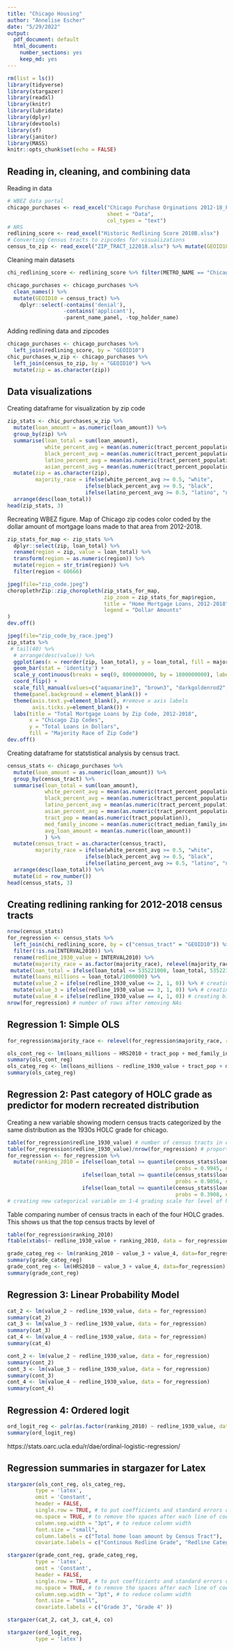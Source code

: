 ```yaml
---
title: "Chicago Housing"
author: "Annelise Escher"
date: "5/29/2022"
output:
  pdf_document: default
  html_document:
    number_sections: yes
    keep_md: yes
---
```

```r
rm(list = ls())
library(tidyverse)
library(stargazer)
library(readxl)
library(knitr)
library(lubridate)
library(dplyr)
library(devtools)
library(sf)
library(janitor)
library(MASS)
knitr::opts_chunk$set(echo = FALSE)
```

## Reading in, cleaning, and combining data 

Reading in data
```r
# WBEZ data portal 
chicago_purchases <- read_excel("Chicago Purchase Orginations 2012-18_Public File.xlsx", 
                                sheet = "Data", 
                                col_types = "text") 
# NRS
redlining_score <- read_excel("Historic Redlining Score 2010B.xlsx")
# Converting Census tracts to zipcodes for visualizations
census_to_zip <- read_excel("ZIP_TRACT_122018.xlsx") %>% mutate(GEOID10 = tract) 
```

Cleaning main datasets
```r
chi_redlining_score <- redlining_score %>% filter(METRO_NAME == "Chicago-Naperville-Elgin, IL-I") 

chicago_purchases <- chicago_purchases %>% 
  clean_names() %>%
  mutate(GEOID10 = census_tract) %>%
    dplyr::select(-contains('denial'),
                  -contains('applicant'), 
                  -parent_name_panel, -top_holder_name)
```

Adding redlining data and zipcodes
```r
chicago_purchases <- chicago_purchases %>%
  left_join(redlining_score, by = "GEOID10") 
chic_purchases_w_zip <- chicago_purchases %>%
  left_join(census_to_zip, by = "GEOID10") %>%
  mutate(zip = as.character(zip)) 
```

## Data visualizations 

Creating dataframe for visualization by zip code
```r
zip_stats <- chic_purchases_w_zip %>%
  mutate(loan_amount = as.numeric(loan_amount)) %>%
  group_by(zip) %>%
  summarise(loan_total = sum(loan_amount), 
            white_percent_avg = mean(as.numeric(tract_percent_population_white)), 
            black_percent_avg = mean(as.numeric(tract_percent_population_black)), 
            latino_percent_avg = mean(as.numeric(tract_percent_population_latino)), 
            asian_percent_avg = mean(as.numeric(tract_percent_population_asian))) %>%
  mutate(zip = as.character(zip), 
         majority_race = ifelse(white_percent_avg >= 0.5, "white", 
                         ifelse(black_percent_avg >= 0.5, "black", 
                         ifelse(latino_percent_avg >= 0.5, "latino", "no_majority")))) %>%
  arrange(desc(loan_total))
head(zip_stats, 3)
```

Recreating WBEZ figure. Map of Chicago zip codes color coded by the dollar amount of mortgage loans made to that area from 2012-2018. 
```r
zip_stats_for_map <- zip_stats %>%
  dplyr::select(zip, loan_total) %>%
  rename(region = zip, value = loan_total) %>%
  transform(region = as.numeric(region)) %>%
  mutate(region = str_trim(region)) %>%
  filter(region < 60666)

jpeg(file="zip_code.jpeg")
choroplethrZip::zip_choropleth(zip_stats_for_map,
                               zip_zoom = zip_stats_for_map$region,
                               title = "Home Mortgage Loans, 2012-2018",
                               legend = "Dollar Amounts"
)
dev.off()
```

```r
jpeg(file="zip_code_by_race.jpeg")
zip_stats %>%
 # tail(40) %>%
  # arrange(desc(value)) %>%
  ggplot(aes(x = reorder(zip, loan_total), y = loan_total, fill = majority_race)) + 
  geom_bar(stat = 'identity') + 
  scale_y_continuous(breaks = seq(0, 8000000000, by = 1800000000), labels = scales::comma) + 
  coord_flip() + 
  scale_fill_manual(values=c("aquamarine3", "brown3", "darkgoldenrod2", "darkblue"))  +
  theme(panel.background = element_blank()) +
  theme(axis.text.y=element_blank(), #remove x axis labels
        axis.ticks.y=element_blank()) + 
  labs(title = "Total Mortgage Loans by Zip Code, 2012-2018", 
       x = "Chicago Zip Codes", 
       y = "Total Loans in Dollars", 
       fill = "Majority Race of Zip Code") 
dev.off()
```

Creating dataframe for statstistical analysis by census tract. 
```r
census_stats <- chicago_purchases %>%
  mutate(loan_amount = as.numeric(loan_amount)) %>%
  group_by(census_tract) %>%
  summarise(loan_total = sum(loan_amount), 
            white_percent_avg = mean(as.numeric(tract_percent_population_white)), 
            black_percent_avg = mean(as.numeric(tract_percent_population_black)), 
            latino_percent_avg = mean(as.numeric(tract_percent_population_latino)), 
            asian_percent_avg = mean(as.numeric(tract_percent_population_asian)),
            tract_pop = mean(as.numeric(tract_population)), 
            med_family_income = mean(as.numeric(tract_median_family_income)), 
            avg_loan_amount = mean(as.numeric(loan_amount))
            ) %>%
  mutate(census_tract = as.character(census_tract), 
         majority_race = ifelse(white_percent_avg >= 0.5, "white", 
                         ifelse(black_percent_avg >= 0.5, "black", 
                         ifelse(latino_percent_avg >= 0.5, "latino", "no_majority")))) %>%
  arrange(desc(loan_total)) %>%
  mutate(id = row_number())
head(census_stats, 3)
```

## Creating redlining ranking for 2012-2018 census tracts  
```r
nrow(census_stats)
for_regression <- census_stats %>%
  left_join(chi_redlining_score, by = c("census_tract" = "GEOID10")) %>% # adding redlining scores to census tract data
  filter(!is.na(INTERVAL2010)) %>%
  rename(redline_1930_value = INTERVAL2010) %>%  
  mutate(majority_race = as.factor(majority_race), relevel(majority_race, ref = "no_majority")) %>%
 mutate(loan_total = ifelse(loan_total <= 535221000, loan_total, 535221000)) %>% # top coding two upper  loan_total values for the South Loop and Fulton Market neighborhoods 
  mutate(loans_millions = loan_total/1000000) %>%
  mutate(value_2 = ifelse(redline_1930_value <= 2, 1, 0)) %>% # creating binary variable for 1 or 2 HOLC grad
  mutate(value_3 = ifelse(redline_1930_value == 3, 1, 0)) %>% # creating binary variable for 3 HOLC grad
  mutate(value_4 = ifelse(redline_1930_value == 4, 1, 0)) # creating binary variable for 4 HOLC grad
nrow(for_regression) # number of rows after removing NAs
```

## Regression 1: Simple OLS
```r
for_regression$majority_race <- relevel(for_regression$majority_race, ref = "no_majority")

ols_cont_reg <- lm(loans_millions ~ HRS2010 + tract_pop + med_family_income + avg_loan_amount + majority_race, data = for_regression)
summary(ols_cont_reg)
ols_categ_reg <- lm(loans_millions ~ redline_1930_value + tract_pop + med_family_income + avg_loan_amount + majority_race, data = for_regression)
summary(ols_categ_reg)
```

## Regression 2: Past category of HOLC grade as predictor for modern recreated distribution 

Creating a new variable showing modern census tracts categorized by the same distribution as the 1930s HOLC grade for chicago. 
```r
table(for_regression$redline_1930_value) # number of census tracts in each of the four HOLC grades
table(for_regression$redline_1930_value)/nrow(for_regression) # proportion of tracts in that HOLC grade
for_regression <- for_regression %>%
  mutate(ranking_2010 = ifelse(loan_total >= quantile(census_stats$loan_total, 
                                                      probs = 0.9945, na.rm = TRUE), 1,
                        ifelse(loan_total >= quantile(census_stats$loan_total, 
                                                      probs = 0.9056, na.rm = TRUE), 2, 
                        ifelse(loan_total >= quantile(census_stats$loan_total, 
                                                      probs = 0.3908, na.rm = TRUE), 3, 4))))
# creating new categorical variable on 1-4 grading scale for level of home mortgage lending
```

Table comparing number of census tracts in each of the four HOLC grades. This shows us that the top census tracts by level of 
```r
table(for_regression$ranking_2010)
ftable(xtabs(~ redline_1930_value + ranking_2010, data = for_regression))
```


```r
grade_categ_reg <- lm(ranking_2010 ~ value_3 + value_4, data=for_regression)
summary(grade_categ_reg)
grade_cont_reg <- lm(HRS2010 ~ value_3 + value_4, data=for_regression)
summary(grade_cont_reg)
```

## Regression 3: Linear Probability Model 
```r
cat_2 <- lm(value_2 ~ redline_1930_value, data = for_regression)
summary(cat_2)
cat_3 <- lm(value_3 ~ redline_1930_value, data = for_regression)
summary(cat_3)
cat_4 <- lm(value_4 ~ redline_1930_value, data = for_regression)
summary(cat_4)

cont_2 <- lm(value_2 ~ redline_1930_value, data = for_regression)
summary(cont_2)
cont_3 <- lm(value_3 ~ redline_1930_value, data = for_regression)
summary(cont_3)
cont_4 <- lm(value_4 ~ redline_1930_value, data = for_regression)
summary(cont_4)
```


## Regression 4: Ordered logit 
```r
ord_logit_reg <- polr(as.factor(ranking_2010) ~ redline_1930_value, data = for_regression, Hess = TRUE)
summary(ord_logit_reg)
```


https://stats.oarc.ucla.edu/r/dae/ordinal-logistic-regression/

## Regression summaries in stargazer for Latex

```r
stargazer(ols_cont_reg, ols_categ_reg,
         type = 'latex',
         omit = 'Constant',
         header = FALSE,
         single.row = TRUE, # to put coefficients and standard errors on same line 
         no.space = TRUE, # to remove the spaces after each line of coefficients 
         column.sep.width = "3pt", # to reduce column width
         font.size = "small",
         column.labels = c("Total home loan amount by Census Tract"),
         covariate.labels = c("Continous Redline Grade", "Redline Categories", "Tract Population", "Average Family Income", "Average Loan Amount", "Majority Black", "Majority Latino", "Majority White"))

stargazer(grade_cont_reg, grade_categ_reg,
         type = 'latex',
         omit = 'Constant',
         header = FALSE,
         single.row = TRUE, # to put coefficients and standard errors on same line 
         no.space = TRUE, # to remove the spaces after each line of coefficients 
         column.sep.width = "3pt", # to reduce column width
         font.size = "small",
         covariate.labels = c("Grade 3", "Grade 4" ))

stargazer(cat_2, cat_3, cat_4, co)

stargazer(ord_logit_reg,
         type = 'latex')
```

